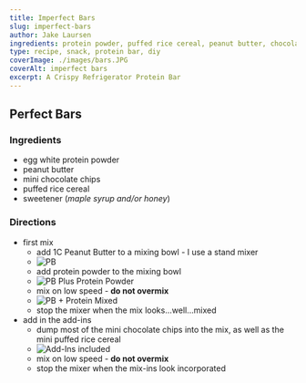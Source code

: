 ```yaml
---
title: Imperfect Bars
slug: imperfect-bars
author: Jake Laursen
ingredients: protein powder, puffed rice cereal, peanut butter, chocolate chips, nutella, salt
type: recipe, snack, protein bar, diy
coverImage: ./images/bars.JPG
coverAlt: imperfect bars
excerpt: A Crispy Refrigerator Protein Bar
---
```


## Perfect Bars

### Ingredients

- egg white protein powder
- peanut butter
- mini chocolate chips
- puffed rice cereal
- sweetener (_maple syrup and/or honey_)

### Directions

- first mix
  - add 1C Peanut Butter to a mixing bowl - I use a stand mixer
  - ![PB](./images/1-cup-pb.JPG)
  - add protein powder to the mixing bowl
  - ![PB Plus Protein Powder](./images/add-protein.JPG)
  - mix on low speed - **do not overmix**
  - ![PB + Protein Mixed](./images/mix-pb-and-protein-done.JPG)
  - stop the mixer when the mix looks...well...mixed
- add in the add-ins
  - dump most of the mini chocolate chips into the mix, as well as the mini puffed rice cereal
  - ![Add-Ins included](./images/add-ins.JPG)
  - mix on low speed - **do not overmix**
  - stop the mixer when the mix-ins look incorporated
